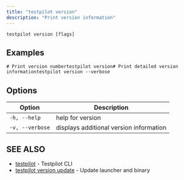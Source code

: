 ```yaml
---
title: "testpilot version"
description: "Print version information"
---
```


```
testpilot version [flags]
```

## Examples[​](#examples "Direct link to Examples")

```
# Print version numbertestpilot version# Print detailed version informationtestpilot version --verbose
```

## Options[​](#options "Direct link to Options")

| Option          | Description                             |
| --------------- | --------------------------------------- |
| `-h, --help`    | help for version                        |
| `-v, --verbose` | displays additional version information |

## SEE ALSO[​](#see-also "Direct link to SEE ALSO")

- [testpilot](/docs/testpilot/reference/cli/testpilot) - Testpilot CLI
- [testpilot version update](/docs/testpilot/reference/cli/testpilot_version_update) - Update launcher
  and binary
